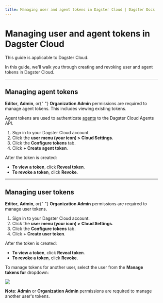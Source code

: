 ```yaml
---
title: Managing user and agent tokens in Dagster Cloud | Dagster Docs
---
```


# Managing user and agent tokens in Dagster Cloud

<Note>This guide is applicable to Dagster Cloud.</Note>

In this guide, we'll walk you through creating and revoking user and agent tokens in Dagster Cloud.

---

## Managing agent tokens

<Note>
  <strong>Editor</strong>, <strong>Admin</strong>, or{" "}
  <strong>Organization Admin</strong> permissions are required to manage agent
  tokens. This includes viewing existing tokens.
</Note>

Agent tokens are used to authenticate [agents](/dagster-cloud/deployment/agents) to the Dagster Cloud Agents API.

1. Sign in to your Dagster Cloud account.
2. Click the **user menu (your icon) > Cloud Settings**.
3. Click the **Configure tokens** tab.
4. Click **+ Create agent token**.

After the token is created:

- **To view a token**, click **Reveal token**.
- **To revoke a token**, click **Revoke**.

---

## Managing user tokens

<Note>
  <strong>Editor</strong>, <strong>Admin</strong>, or{" "}
  <strong>Organization Admin</strong> permissions are required to manage user
  tokens.
</Note>

1. Sign in to your Dagster Cloud account.
2. Click the **user menu (your icon) > Cloud Settings**.
3. Click the **Configure tokens** tab.
4. Click **+ Create user token**.

After the token is created:

- **To view a token**, click **Reveal token**.
- **To revoke a token**, click **Revoke**.

To manage tokens for another user, select the user from the **Manage tokens for** dropdown:

<Image
src="/images/dagster-cloud/user-token-management/manage-user-tokens-for.png"
width={1059}
height={208}
/>

**Note**: **Admin** or **Organization Admin** permissions are required to manage another user's tokens.
